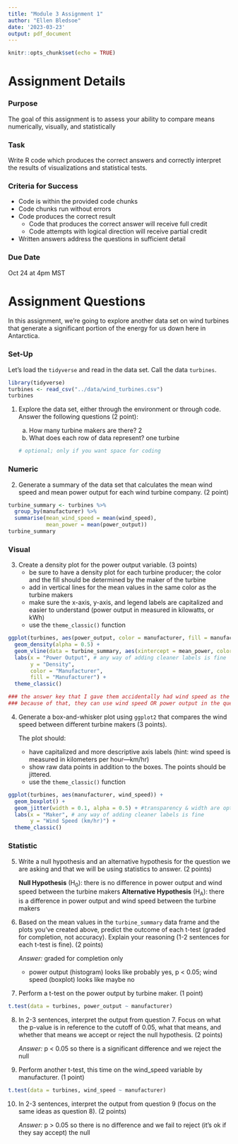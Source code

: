 ```yaml
---
title: "Module 3 Assignment 1"
author: "Ellen Bledsoe"
date: '2023-03-23'
output: pdf_document
---
```


```r
knitr::opts_chunk$set(echo = TRUE)
```

# Assignment Details

### Purpose

The goal of this assignment is to assess your ability to compare means numerically, visually, and statistically

### Task

Write R code which produces the correct answers and correctly interpret the results of visualizations and statistical tests.

### Criteria for Success

-   Code is within the provided code chunks
-   Code chunks run without errors
-   Code produces the correct result
    -   Code that produces the correct answer will receive full credit
    -   Code attempts with logical direction will receive partial credit
-   Written answers address the questions in sufficient detail

### Due Date

Oct 24 at 4pm MST

# Assignment Questions

In this assignment, we're going to explore another data set on wind turbines that generate a significant portion of the energy for us down here in Antarctica.

### Set-Up

Let's load the `tidyverse` and read in the data set. Call the data `turbines`.

```r
library(tidyverse)
turbines <- read_csv("../data/wind_turbines.csv")
turbines
```

1.  Explore the data set, either through the environment or through code. Answer the following questions (2 point):

    a.  How many turbine makers are there? 2
    b.  What does each row of data represent? one turbine

    ```r
    # optional; only if you want space for coding
    ```

### Numeric

2.  Generate a summary of the data set that calculates the mean wind speed and mean power output for each wind turbine company. (2 point)

```r
turbine_summary <- turbines %>% 
  group_by(manufacturer) %>% 
  summarise(mean_wind_speed = mean(wind_speed),
            mean_power = mean(power_output))
turbine_summary
```

### Visual

3.  Create a density plot for the power output variable. (3 points)
    -   be sure to have a density plot for each turbine producer; the color and the fill should be determined by the maker of the turbine
    -   add in vertical lines for the mean values in the same color as the turbine makers
    -   make sure the x-axis, y-axis, and legend labels are capitalized and easier to understand (power output in measured in kilowatts, or kWh)
    -   use the `theme_classic()` function

```r
ggplot(turbines, aes(power_output, color = manufacturer, fill = manufacturer)) +
  geom_density(alpha = 0.5) +
  geom_vline(data = turbine_summary, aes(xintercept = mean_power, color = manufacturer)) +
  labs(x = "Power Output", # any way of adding cleaner labels is fine
       y = "Density",
       color = "Manufacturer",
       fill = "Manufacturer") +
  theme_classic()

### the answer key that I gave them accidentally had wind speed as the x-axis label
### because of that, they can use wind speed OR power output in the question
```

4.  Generate a box-and-whisker plot using `ggplot2` that compares the wind speed between different turbine makers (3 points).

    The plot should:

    -   have capitalized and more descriptive axis labels (hint: wind speed is measured in kilometers per hour---km/hr)
    -   show raw data points in addition to the boxes. The points should be jittered.
    -   use the `theme_classic()` function

```r
ggplot(turbines, aes(manufacturer, wind_speed)) +
  geom_boxplot() +
  geom_jitter(width = 0.1, alpha = 0.5) + #transparency & width are optional
  labs(x = "Maker", # any way of adding cleaner labels is fine
       y = "Wind Speed (km/hr)") +
  theme_classic()
```

### Statistic

5.  Write a null hypothesis and an alternative hypothesis for the question we are asking and that we will be using statistics to answer. (2 points)

    **Null Hypothesis** (H~0~): there is no difference in power output and wind speed between the turbine makers **Alternative Hypothesis** (H~A~): there is a difference in power output and wind speed between the turbine makers

6.  Based on the mean values in the `turbine_summary` data frame and the plots you've created above, predict the outcome of each t-test (graded for completion, not accuracy). Explain your reasoning (1-2 sentences for each t-test is fine). (2 points)

    *Answer:* graded for completion only

    -   power output (histogram) looks like probably yes, p \< 0.05; wind speed (boxplot) looks like maybe no

7.  Perform a t-test on the power output by turbine maker. (1 point)

```r
t.test(data = turbines, power_output ~ manufacturer)
```

8.  In 2-3 sentences, interpret the output from question 7. Focus on what the p-value is in reference to the cutoff of 0.05, what that means, and whether that means we accept or reject the null hypothesis. (2 points)

    *Answer:* p \< 0.05 so there is a significant difference and we reject the null

9.  Perform another t-test, this time on the wind_speed variable by manufacturer. (1 point)

```r
t.test(data = turbines, wind_speed ~ manufacturer)
```

10. In 2-3 sentences, interpret the output from question 9 (focus on the same ideas as question 8). (2 points)

    *Answer:* p \> 0.05 so there is no difference and we fail to reject (it's ok if they say accept) the null
